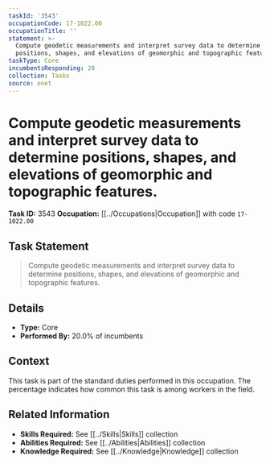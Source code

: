 ```yaml
---
taskId: '3543'
occupationCode: 17-1022.00
occupationTitle: ''
statement: >-
  Compute geodetic measurements and interpret survey data to determine
  positions, shapes, and elevations of geomorphic and topographic features.
taskType: Core
incumbentsResponding: 20
collection: Tasks
source: onet
---
```

# Compute geodetic measurements and interpret survey data to determine positions, shapes, and elevations of geomorphic and topographic features.

**Task ID:** 3543
**Occupation:** [[../Occupations|Occupation]] with code `17-1022.00`

## Task Statement

> Compute geodetic measurements and interpret survey data to determine positions, shapes, and elevations of geomorphic and topographic features.

## Details

- **Type:** Core
- **Performed By:** 20.0% of incumbents

## Context

This task is part of the standard duties performed in this occupation. The percentage indicates how common this task is among workers in the field.

## Related Information

- **Skills Required:** See [[../Skills|Skills]] collection
- **Abilities Required:** See [[../Abilities|Abilities]] collection
- **Knowledge Required:** See [[../Knowledge|Knowledge]] collection
